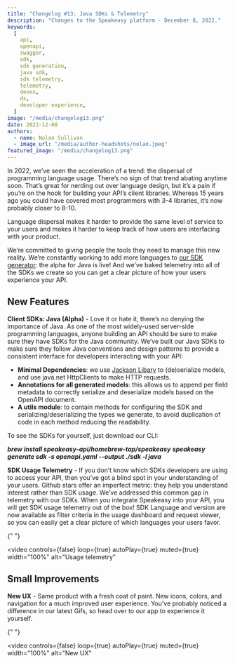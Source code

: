 ```yaml
---
title: "Changelog #13: Java SDKs & Telemetry"
description: "Changes to the Speakeasy platform - December 8, 2022."
keywords:
  [
    api,
    openapi,
    swagger,
    sdk,
    sdk generation,
    java sdk,
    sdk telemetry,
    telemetry,
    devex,
    dx,
    developer experience,
  ]
image: "/media/changelog13.png"
date: 2022-12-08
authors:
  - name: Nolan Sullivan
  - image_url: "/media/author-headshots/nolan.jpeg"
featured_image: "/media/changelog13.png"
---
```


In 2022, we’ve seen the acceleration of a trend: the dispersal of programming language usage. There’s no sign of that trend abating anytime soon. That’s great for nerding out over language design, but it’s a pain if you’re on the hook for building your API’s client libraries. Whereas 15 years ago you could have covered most programmers with 3-4 libraries, it’s now probably closer to 8-10.

Language dispersal makes it harder to provide the same level of service to your users and makes it harder to keep track of how users are interfacing with your product.

We’re committed to giving people the tools they need to manage this new reality. We’re constantly working to add more languages to [our SDK generator](/docs/create-client-sdks/): the alpha for Java is live! And we’ve baked telemetry into all of the SDKs we create so you can get a clear picture of how your users experience your API.

## New Features

**Client SDKs: Java (Alpha)** - Love it or hate it, there’s no denying the importance of Java. As one of the most widely-used server-side programming languages, anyone building an API should be sure to make sure they have SDKs for the Java community. We’ve built our Java SDKs to make sure they follow Java conventions and design patterns to provide a consistent interface for developers interacting with your API:

- **Minimal Dependencies**: we use [Jackson Libary](https://github.com/FasterXML/jackson) to (de)serialize models, and use java.net HttpClients to make HTTP requests.
- **Annotations for all generated models**: this allows us to append per field metadata to correctly serialize and deserialize models based on the OpenAPI document.
- **A utils module**: to contain methods for configuring the SDK and serializing/deserializing the types we generate, to avoid duplication of code in each method reducing the readability.

To see the SDKs for yourself, just download our CLI:

**_brew install speakeasy-api/homebrew-tap/speakeasy_**
**_speakeasy generate sdk -s openapi.yaml --output ./sdk -l java_**

**SDK Usage Telemetry** - If you don’t know which SDKs developers are using to access your API, then you’ve got a blind spot in your understanding of your users. Github stars offer an imperfect metric: they help you understand interest rather than SDK usage. We’ve addressed this common gap in telemetry with our SDKs. When you integrate Speakeasy into your API, you will get SDK usage telemetry out of the box! SDK Language and version are now available as filter criteria in the usage dashboard and request viewer, so you can easily get a clear picture of which languages your users favor.


{" "}

<video
  controls={false}
  loop={true}
  autoPlay={true}
  muted={true}
  width="100%"
  alt="Usage telemetry"
>
  <source src={portal_url_1} type="video/mp4" />
</video>

## Small Improvements

**New UX** - Same product with a fresh coat of paint. New icons, colors, and navigation for a much improved user experience. You’ve probably noticed a difference in our latest Gifs, so head over to our app to experience it yourself.


{" "}

<video
  controls={false}
  loop={true}
  autoPlay={true}
  muted={true}
  width="100%"
  alt="New UX"
>
  <source src={portal_url_2} type="video/mp4" />
</video>
